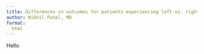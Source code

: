 ```yaml
---
title: Differences in outcomes for patients experiencing left vs. right hemisphere ICH
author: Nikhil Patel, MD
format:
  html
---
```


Hello